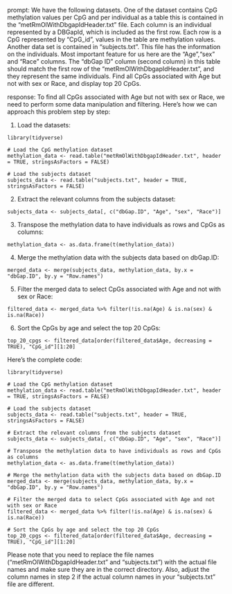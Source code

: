 prompt:
We have the following datasets. One of the dataset contains CpG methylation values per CpG and per individual as a table this is contained in the “metRmOlWithDbgapIdHeader.txt” file. Each column is an individual represented by a DBGapId, which is included as the first row. Each row is a CpG represented by "CpG_id", values in the table are methylation values. Another data set is contained in “subjects.txt”. This file has the information on the individuals. Most important feature for us here are the "Age","sex" and "Race" columns. The "dbGap ID" column (second column) in this table should match the first row of the "metRmOlWithDbgapIdHeader.txt", and they represent the same individuals. Find all CpGs associated with Age but not with sex or Race, and display top 20 CpGs.

response:
To find all CpGs associated with Age but not with sex or Race, we need to perform some data manipulation and filtering. Here's how we can approach this problem step by step:

1. Load the datasets:
```
library(tidyverse)

# Load the CpG methylation dataset
methylation_data <- read.table("metRmOlWithDbgapIdHeader.txt", header = TRUE, stringsAsFactors = FALSE)

# Load the subjects dataset
subjects_data <- read.table("subjects.txt", header = TRUE, stringsAsFactors = FALSE)
```

2. Extract the relevant columns from the subjects dataset:
```
subjects_data <- subjects_data[, c("dbGap.ID", "Age", "sex", "Race")]
```

3. Transpose the methylation data to have individuals as rows and CpGs as columns:
```
methylation_data <- as.data.frame(t(methylation_data))
```

4. Merge the methylation data with the subjects data based on dbGap.ID:
```
merged_data <- merge(subjects_data, methylation_data, by.x = "dbGap.ID", by.y = "Row.names")
```

5. Filter the merged data to select CpGs associated with Age and not with sex or Race:
```
filtered_data <- merged_data %>% filter(!is.na(Age) & is.na(sex) & is.na(Race))
```

6. Sort the CpGs by age and select the top 20 CpGs:
```
top_20_cpgs <- filtered_data[order(filtered_data$Age, decreasing = TRUE), "CpG_id"][1:20]
```

Here's the complete code:

```
library(tidyverse)

# Load the CpG methylation dataset
methylation_data <- read.table("metRmOlWithDbgapIdHeader.txt", header = TRUE, stringsAsFactors = FALSE)

# Load the subjects dataset
subjects_data <- read.table("subjects.txt", header = TRUE, stringsAsFactors = FALSE)

# Extract the relevant columns from the subjects dataset
subjects_data <- subjects_data[, c("dbGap.ID", "Age", "sex", "Race")]

# Transpose the methylation data to have individuals as rows and CpGs as columns
methylation_data <- as.data.frame(t(methylation_data))

# Merge the methylation data with the subjects data based on dbGap.ID
merged_data <- merge(subjects_data, methylation_data, by.x = "dbGap.ID", by.y = "Row.names")

# Filter the merged data to select CpGs associated with Age and not with sex or Race
filtered_data <- merged_data %>% filter(!is.na(Age) & is.na(sex) & is.na(Race))

# Sort the CpGs by age and select the top 20 CpGs
top_20_cpgs <- filtered_data[order(filtered_data$Age, decreasing = TRUE), "CpG_id"][1:20]
```

Please note that you need to replace the file names ("metRmOlWithDbgapIdHeader.txt" and "subjects.txt") with the actual file names and make sure they are in the correct directory. Also, adjust the column names in step 2 if the actual column names in your "subjects.txt" file are different.
